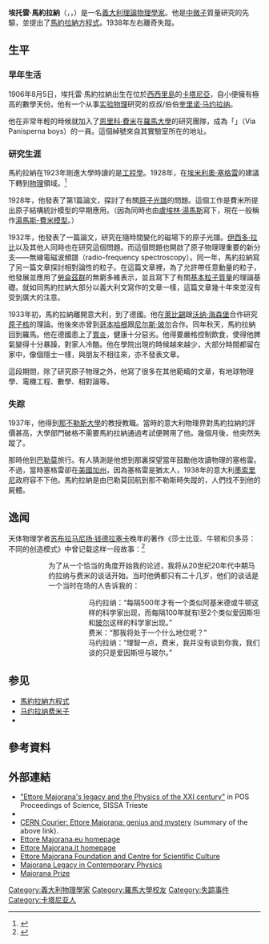 {{Refimprove|time=2019-1-26}}
{{NoteTA
|G1=物理學
}}
{{Infobox_Scientist
| name = 埃托雷·馬約拉納<br />Ettore Majorana
| image = File:Ettore_Majorana.jpg
| image_size = 200px
| birth_date = {{birth date|1906|8|5}}
| birth_place = {{flag|意大利王國}}[[卡塔尼亞|卡塔尼亞]]
| death_date = 
| death_place = 
| residence =  
| nationality = {{ITA}}
| field = [[理論物理|理論物理]]
| work_institution = 
| alma_mater = 
| doctoral_advisor = 
| doctoral_students = 
| known_for = [[馬約拉納方程式|馬約拉納方程式]] 
| prizes = 
| religion =
| footnotes =
}}

'''埃托雷·馬約拉納'''（{{lang-it|'''Ettore Majorana'''}}，{{IPA-it|ˈɛttore majoˈraːna|lang}}，{{bd|1906年|8月5日|1938年|3月27日？|catIdx=M}}）是一名[[義大利|義大利]][[理論物理學家|理論物理學家]]。他是[[中微子|中微子]]質量研究的先驅，並提出了[[馬約拉納方程式|馬約拉納方程式]]。1938年左右離奇失蹤。

== 生平 ==
=== 早年生活 ===
1906年8月5日，埃托雷·馬約拉納出生在位於[[西西里島|西西里島]]的[[卡塔尼亞|卡塔尼亞]]，自小便擁有極高的數學天份。他有一个从事[[实验物理|实验物理]]研究的叔叔/伯伯[[奎里诺·马约拉纳|奎里诺·马约拉纳]]。

他在非常年輕的時候就加入了[[恩里科·費米|恩里科·費米]]在[[羅馬大學|羅馬大學]]的研究團隊，成為「{{link-wuu|帕尼斯贝尔纳路少年团|帕尼斯贝尔纳路上个少年}}」（Via Panisperna boys）的一員。這個綽號來自其實驗室所在的地址。

=== 研究生涯 ===
馬約拉納在1923年剛進大學時讀的是[[工程學|工程學]]。1928年，在[[埃米利奧·吉諾·塞格雷|埃米利奧·塞格雷]]的建議下轉到[[物理|物理]]領域。<ref name=digest69to72>{{cite book |title=''Great Mysteries of the Past'' |publisher=[[Reader's_Digest|Reader's Digest]] Association |location=[[普萊森特維爾|Pleasantville, New York]] |edition= |isbn= |pages=69-72 |language=en |year=1991}}</ref>

1928年，他發表了第1篇論文，探討了有關[[原子光譜|原子光譜]]的問題。這個工作是費米所提出原子結構統計模型的早期應用。（因為同時也由[[盧埃林·湯馬斯|盧埃林·湯馬斯]]寫下，現在一般稱作[[湯馬斯-費米模型|湯馬斯-費米模型]]。）

1932年，他發表了一篇論文，研究在隨時間變化的磁場下的原子光譜。[[伊西多·拉比|伊西多·拉比]]以及其他人同時也在研究這個問題。而這個問題也開啟了原子物理理重要的新分支——無線電磁波頻譜（radio-frequency spectroscopy）。同一年，馬約拉納寫了另一篇文章探討相對論性的粒子。在這篇文章裡，為了允許帶任意動量的粒子，他發展並應用了[[勞侖茲群|勞侖茲群]]的無窮多維表示，並且寫下了有關[[基本粒子|基本粒子]][[質量|質量]]的理論基礎。就如同馬約拉納大部分以義大利文寫作的文章一樣，這篇文章幾十年來並沒有受到廣大的注意。

1933年初，馬約拉納離開意大利，到了德國。他在[[萊比錫|萊比錫]]跟[[沃纳·海森堡|沃纳·海森堡]]合作研究[[原子核|原子核]]的理論。他後來亦曾到[[哥本哈根|哥本哈根]]跟[[尼尔斯·玻尔|尼尔斯·玻尔]]合作。同年秋天，馬約拉納回到羅馬。他在德國患上了[[胃炎|胃炎]]，健康十分惡劣。他得要嚴格控制飲食，使得他脾氣變得十分暴躁，對家人冷酷。他在學院出現的時候越來越少，大部分時間都留在家中，像個隱士一樣，與朋友不相往來，亦不發表文章。

這段期間，除了研究原子物理之外，他寫了很多在其他範疇的文章，有地球物理學、電機工程、數學、相對論等。

=== 失踪 ===
1937年，他得到[[那不勒斯大學|那不勒斯大學]]的教授教職。當時的意大利物理界對馬約拉納的評價甚高，大學部門破格不需要馬約拉納通過考試便聘用了他。幾個月後，他突然失蹤了。

那時他到[[巴勒莫|巴勒莫]]旅行。有人猜測是他想到那裏探望當年鼓勵他攻讀物理的塞格雷。不過，當時塞格雷卻在[[美國|美國]][[加州|加州]]，因為塞格雷是猶太人，1938年的意大利[[墨索里尼|墨索里尼]]政府容不下他。馬約拉納是由巴勒莫回航到那不勒斯時失蹤的，人們找不到他的屍體。{{fact|在乘船到巴勒莫幾日之前，他曾在銀行戶口取出大量金錢。}}

== 逸闻 ==
天体物理学者[[苏布拉马尼扬·钱德拉塞卡|苏布拉马尼扬·钱德拉塞卡]]晚年的著作《莎士比亚、牛顿和贝多芬：不同的创造模式》中曾记载这样一段故事：<ref>{{cite book |url= https://yuedu.baidu.com/ebook/10bf10f031b765ce04081432 |title=''Shakespeare, Newton, and Beethoven: Or, Patterns of Creativity'' |trans-title=莎士比亚、牛顿和贝多芬：不同的创造模式 |author=[[苏布拉马尼扬·钱德拉塞卡|苏布拉马尼扬·钱德拉塞卡]] |publisher=[[湖南科学技术出版社|湖南科学技术出版社]]; [[百度|百度]]阅读 |series=第一推动综合系列 |edition=第2版在线[[电子书|电子书]] |isbn=9787535718549 |section=第2章“科学的追求及其动机（1985）”开头处 |pages= |language=zh-cn |year=2012}}</ref>
::为了从一个恰当的角度开始我的论述，我将从20世纪20年代中期马约拉纳与费米的谈话开始。当时他俩都只有二十几岁，他们的谈话是一个当时在场的人告诉我的：
::::马约拉纳：“每隔500年才有一个类似阿基米德或牛顿这样的科学家出现，而每隔100年就有l至2个类似爱因斯坦和[[尼尔斯·玻尔|玻尔]]这样的科学家出现。”
::::费米：“那我将处于一个什么地位呢？”
::::马约拉纳：“理智一点，费米，我并没有谈到你我，我们谈的只是爱因斯坦与玻尔。”

== 参见 ==
* [[馬約拉納方程式|馬約拉納方程式]]
* [[马约拉纳费米子|马约拉纳费米子]]
* {{link-wuu|帕尼斯贝尔纳路少年团|帕尼斯贝尔纳路上个少年}}

== 參考資料 ==
{{Reflist}}

== 外部連結 ==
* [http://pos.sissa.it/cgi-bin/reader/conf.cgi?confid=37 "Ettore Majorana's legacy and the Physics of the XXI century"] {{Wayback|url=http://pos.sissa.it/cgi-bin/reader/conf.cgi?confid=37 |date=20190617200108 }} in POS Proceedings of Science, SISSA Trieste
* {{cite web |url=http://www.ccsem.infn.it/em/EM_genius_and_mystery.pdf |format=pdf |title=Ettore Majorana: genius and mystery |author={{link-en|安东尼奥·奇基基|Antonino Zichichi}} |website=ccsem.infn.it |language=it |date= |accessdate=2011-07-31 |archive-date=2019-04-04 |archive-url=https://web.archive.org/web/20190404063141/http://www.ccsem.infn.it/em/EM_genius_and_mystery.pdf |dead-url=no }}
* [http://www.cerncourier.com/main/article/46/6/19 CERN Courier: Ettore Majorana: genius and mystery] {{Wayback|url=http://www.cerncourier.com/main/article/46/6/19 |date=20081204110343 }} (summary of the above link).
* [https://web.archive.org/web/20140604201704/http://www.ettoremajorana.eu/ Ettore Majorana.eu homepage]
* [http://people.na.infn.it/~sesposit/MajoranaSite/index.html Ettore Majorana.it homepage] {{Wayback|url=http://people.na.infn.it/~sesposit/MajoranaSite/index.html |date=20200708012407 }}
* [http://www.ccsem.infn.it/ Ettore Majorana Foundation and Centre for Scientific Culture] {{Wayback|url=http://www.ccsem.infn.it/ |date=20201114014208 }}
* [http://www.ejtp.com/ Majorana Legacy in Contemporary Physics] {{Wayback|url=http://www.ejtp.com/ |date=20201101063432 }}
* [http://www.majoranaprize.com/ Majorana Prize]{{Wayback|url=http://www.majoranaprize.com/ |date=20090627041603 }}

{{量子场论}}
{{Authority control}}

{{DEFAULTSORT:Majorana, Ettore}}
[[Category:義大利物理學家|Category:義大利物理學家]]
[[Category:羅馬大學校友|Category:羅馬大學校友]]
[[Category:失踪事件|Category:失踪事件]]
[[Category:卡塔尼亚人|Category:卡塔尼亚人]]